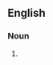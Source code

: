{{also|Brewers}}

==English==

===Noun===
{{head|en|noun plural form}}

# {{plural of|brewer|lang=en}}